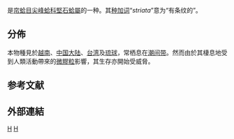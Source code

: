 {{noteTA
|T=zh-cn:环纹坚石蛤; zh-tw:尖峰蛤;
|1=zh-cn:环纹坚石蛤; zh-tw:尖峰蛤;
}}
{{Speciesbox
| taxon = Atactodea striata
| authority = Gmelin, 1791
}}
{{地区用词4|start=学名：''{{lang|la|Atactodea striata}}''|cn=环纹坚石蛤|tw=尖峰蛤|as=称}}是[[帘蛤目|帘蛤目]][[尖峰蛤科|尖峰蛤科]][[堅石蛤屬|堅石蛤屬]]的一种{{r|shell_2522}}。其[[种加词|种加词]]“''striata''”意为“有条纹的”。

==分佈==
本物種見於[[越南|越南]]、[[中国大陆|中国大陆]]、[[台湾|台湾]]{{r|shell_2522}}及[[琉球|琉球]]{{r|on.cc}}，常栖息在[[潮间带|潮间带]]{{r|shell_2522}}。然而由於其棲息地受到人類活動帶來的[[微膠粒|微膠粒]]影響，其生存亦開始受威脅{{r|on.cc}}。

==参考文献==
{{reflist|refs=
<ref name="on.cc">{{cite news |url=http://orientaldaily.on.cc/cnt/china_world/20180620/mobile/odn-20180620-0620_00180_004.html#popupGallery |title=日貝類海產 體內大量膠粒 |newspaper=[[東方日報_(香港)|東方日報 (香港)]] |date=2018-06-20 |access-date=2019-01-02 |language=zh-hant |archive-date=2019-04-12 |archive-url=https://web.archive.org/web/20190412203454/https://orientaldaily.on.cc/cnt/china_world/20180620/mobile/odn-20180620-0620_00180_004.html#popupGallery |dead-url=no }}</ref>
<ref name="shell_2522">{{cite web|url=http://shell.sinica.edu.tw/chinese/shellbase_detail.php?science_no=2522|title=国际贝库：环纹坚石蛤|publisher=台湾贝类资料库|access-date=2009-08-11|language=zh-hant|archive-date=2016-03-04|archive-url=https://web.archive.org/web/20160304110231/http://shell.sinica.edu.tw/chinese/shellbase_detail.php?science_no=2522|dead-url=no}}</ref>
}}

==外部連結==
{{Taxonbar}}
[[Category:堅石蛤屬|H]]
[[Category:1791年描述的动物|H]]
{{Mollusc-stub}}